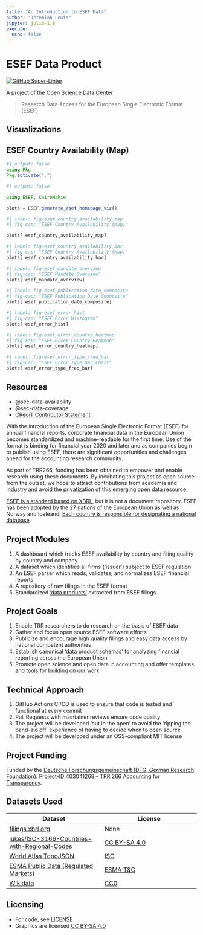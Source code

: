 ```yaml
---
title: "An Introduction to ESEF Data"
author: "Jeremiah Lewis"
jupyter: julia-1.8
execute:
  echo: false
---
```


# ESEF Data Product

[![GitHub Super-Linter](https://github.com/trr266/esef/workflows/Lint%20Code%20Base/badge.svg)](https://github.com/marketplace/actions/super-linter)

A project of the [Open Science Data Center][c02]

> Research Data Access for the European Single Electronic Format (ESEF)

## Visualizations

## ESEF Country Availability (Map)

```julia
#| output: false
using Pkg
Pkg.activate(".")
```

```julia
#| output: false

using ESEF, CairoMakie

plots = ESEF.generate_esef_homepage_viz()
```

```julia
#| label: fig-esef_country_availability_map
#| fig-cap: "ESEF Country Availability (Map)"

plots[:esef_country_availability_map]
```

```julia
#| label: fig-esef_country_availability_bar
#| fig-cap: "ESEF Country Availability (Map)"
plots[:esef_country_availability_bar]
```


```julia
#| label: fig-esef_mandate_overview
#| fig-cap: "ESEF Mandate Overview"
plots[:esef_mandate_overview]
```

```julia
#| label: fig-esef_publication_date_composite
#| fig-cap: "ESEF Publication Date Composite"
plots[:esef_publication_date_composite]
```

```julia
#| label: fig-esef_error_hist
#| fig-cap: "ESEF Error Histogram"
plots[:esef_error_hist]
```

```julia
#| label: fig-esef_error_country_heatmap
#| fig-cap: "ESEF Error Country Heatmap"
plots[:esef_error_country_heatmap]
```

```julia
#| label: fig-esef_error_type_freq_bar
#| fig-cap: "ESEF Error Type Bar Chart"
plots[:esef_error_type_freq_bar]
```


## Resources

- @sec-data-availability
- @sec-data-coverage
- [CRediT Contributor Statement](docs/contributors.yaml)

With the introduction of the European Single Electronic Format (ESEF) for annual financial reports, corporate financial data
in the European Union becomes standardized and machine-readable for the first time. Use of the format is binding for
financial year 2020 and later and as companies begin to publish using ESEF, there are significant opportunities and challenges ahead
for the accounting research community.

As part of TRR266, funding has been obtained to empower and enable research using these documents.
By incubating this project as open source from the outset, we hope to attract contributions from academia and industry
and avoid the privatization of this emerging open data resource.

[ESEF is a standard based on XBRL][esef_home], but it is not a document repository. ESEF has been adopted by the 27 nations
of the European Union as well as Norway and Iceleand.
[Each country is responsible for designating a national database][competent_authorities].

## Project Modules

1. A dashboard which tracks ESEF availability by country and filing quality by country and company
2. A dataset which identifies all firms ('issuer') subject to ESEF regulation
3. An ESEF parser which reads, validates, and normalizes ESEF financial reports
4. A repository of raw filings in the ESEF format
5. Standardized ['data products'][data_product] extracted from ESEF filings

## Project Goals

1. Enable TRR researchers to do research on the basis of ESEF data
2. Gather and focus open source ESEF software efforts
3. Publicize and encourage high quality filings and easy data access by national competent authorities
4. Establish canonical 'data product schemas' for analyzing financial reporting across the European Union
5. Promote open science and open data in accounting and offer templates and tools for building on our work

## Technical Approach

1. GitHub Actions CI/CD is used to ensure that code is tested and functional at every commit
2. Pull Requests with maintainer reviews ensure code quality
3. The project will be developed 'out in the open' to avoid the 'ripping the band-aid off' experience of having to decide when to open source
4. The project will be developed under an OSS-compliant MIT license

## Project Funding

Funded by the [Deutsche Forschungsgemeinschaft (DFG, German Research Foundation)][dfg]: [Project-ID 403041268 – TRR 266 Accounting for Transparency][trr_266].

[esef_home]: https://www.esma.europa.eu/policy-activities/corporate-disclosure/european-single-electronic-format
[competent_authorities]: https://www.esma.europa.eu/access-regulated-information
[data_product]: https://martinfowler.com/articles/data-mesh-principles.html#DataAsAProduct
[trr_266]: https://www.accounting-for-transparency.de
[dfg]: https://www.dfg.de
[c02]: https://www.accounting-for-transparency.de/project/open-science-data-center/


## Datasets Used

| Dataset | License |
| -- | -- |
| [filings.xbrl.org][xbrl_filings] | None |
| [lukes/ISO-3166-Countries-with-Regional-Codes][iso_3166] | [CC BY-SA 4.0][cc_by_sa] |
| [World Atlas TopoJSON][world_atlas] | [ISC][isc] |
| [ESMA Public Data (Regulated Markets)][esma_api] | [ESMA T&C][esma_tc] |
| [Wikidata][wikidata] | [CC0][cc_0] |
## Licensing

- For code, see [LICENSE](LICENSE)
- Graphics are licensed [CC BY-SA 4.0][cc_by_sa]

[xbrl_filings]: https://filings.xbrl.org/about.html
[iso_3166]: https://github.com/lukes/ISO-3166-Countries-with-Regional-Codes
[world_atlas]: https://www.npmjs.com/package/world-atlas
[isc]: https://www.isc.org/licenses/
[cc_by_sa]: https://creativecommons.org/licenses/by-sa/4.0/
[esma_api]: https://registers.esma.europa.eu/publication/helpApp
[esma_tc]: https://registers.esma.europa.eu/publication/legalNoticePage
[wikidata]: https://www.wikidata.org/wiki/Wikidata:Main_Page
[cc_0]: https://creativecommons.org/publicdomain/zero/1.0/
